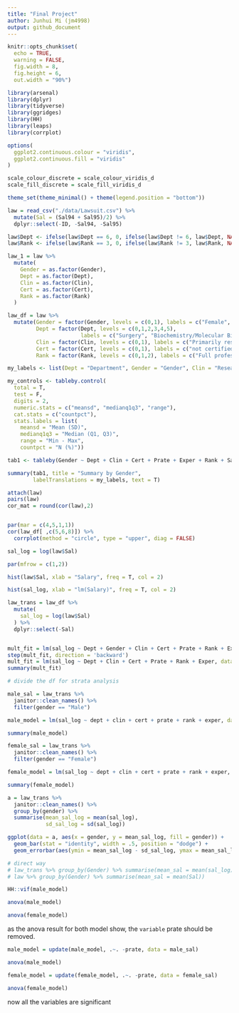 ```yaml
---
title: "Final Project"
author: Junhui Mi (jm4998)
output: github_document
---
```


```r
knitr::opts_chunk$set(
  echo = TRUE,
  warning = FALSE,
  fig.width = 8,
  fig.height = 6,
  out.width = "90%")

library(arsenal)
library(dplyr)
library(tidyverse)
library(ggridges)
library(HH)
library(leaps)
library(corrplot)

options(
  ggplot2.continuous.colour = "viridis",
  ggplot2.continuous.fill = "viridis"
)

scale_colour_discrete = scale_colour_viridis_d
scale_fill_discrete = scale_fill_viridis_d

theme_set(theme_minimal() + theme(legend.position = "bottom"))
```


```r
law = read_csv("./data/Lawsuit.csv") %>%
  mutate(Sal = (Sal94 + Sal95)/2) %>%
  dplyr::select(-ID, -Sal94, -Sal95)

law$Dept <- ifelse(law$Dept == 6, 0, ifelse(law$Dept != 6, law$Dept, NA))
law$Rank <- ifelse(law$Rank == 3, 0, ifelse(law$Rank != 3, law$Rank, NA))

law_1 = law %>%
  mutate(
    Gender = as.factor(Gender),
    Dept = as.factor(Dept),
    Clin = as.factor(Clin),
    Cert = as.factor(Cert),
    Rank = as.factor(Rank)
  )

law_df = law %>%
  mutate(Gender = factor(Gender, levels = c(0,1), labels = c("Female", "Male")),
         Dept = factor(Dept, levels = c(0,1,2,3,4,5), 
                       labels = c("Surgery", "Biochemistry/Molecular Biology", "Physiology", "Genetics", "Pediatrics", "Medicine")),
         Clin = factor(Clin, levels = c(0,1), labels = c("Primarily research emphasis", "Primarily clinical emphasis")),
         Cert = factor(Cert, levels = c(0,1), labels = c("not certified", "Board certified")),
         Rank = factor(Rank, levels = c(0,1,2), labels = c("Full professor", "Assistant", "Associate")))

my_labels <- list(Dept = "Department", Gender = "Gender", Clin = "Research/Clinical emphasis", Cert = "Not/Board Certificated", Prate = "Publication rate", Exper = "Experience(years)", Rank = "Title", Sal = "Average Salary in 1994-1995")

my_controls <- tableby.control(
  total = T,
  test = F, 
  digits = 2,
  numeric.stats = c("meansd", "medianq1q3", "range"),
  cat.stats = c("countpct"),
  stats.labels = list(
    meansd = "Mean (SD)",
    medianq1q3 = "Median (Q1, Q3)",
    range = "Min - Max",
    countpct = "N (%)"))

tab1 <- tableby(Gender ~ Dept + Clin + Cert + Prate + Exper + Rank + Sal, data = law_df, control = my_controls)

summary(tab1, title = "Summary by Gender", 
        labelTranslations = my_labels, text = T)
```

```r
attach(law)
pairs(law)
cor_mat = round(cor(law),2)


par(mar = c(4,5,1,1))
cor(law_df[ ,c(5,6,8)]) %>% 
  corrplot(method = "circle", type = "upper", diag = FALSE)

sal_log = log(law$Sal)

par(mfrow = c(1,2))

hist(law$Sal, xlab = "Salary", freq = T, col = 2)

hist(sal_log, xlab = "lm(Salary)", freq = T, col = 2)

```

```r
law_trans = law_df %>%
  mutate(
    sal_log = log(law$Sal)
  ) %>% 
  dplyr::select(-Sal)


mult_fit = lm(sal_log ~ Dept + Gender + Clin + Cert + Prate + Rank + Exper, data = law_trans)
step(mult_fit, direction = 'backward')
mult_fit = lm(sal_log ~ Dept + Clin + Cert + Prate + Rank + Exper, data = law_trans)
summary(mult_fit)
```

```r
# divide the df for strata analysis

male_sal = law_trans %>% 
  janitor::clean_names() %>% 
  filter(gender == "Male")

male_model = lm(sal_log ~ dept + clin + cert + prate + rank + exper, data = male_sal)

summary(male_model)

female_sal = law_trans %>% 
  janitor::clean_names() %>% 
  filter(gender == "Female")

female_model = lm(sal_log ~ dept + clin + cert + prate + rank + exper, data = female_sal)

summary(female_model)
```

```r
a = law_trans %>% 
  janitor::clean_names() %>% 
  group_by(gender) %>% 
  summarise(mean_sal_log = mean(sal_log), 
            sd_sal_log = sd(sal_log))

ggplot(data = a, aes(x = gender, y = mean_sal_log, fill = gender)) + 
  geom_bar(stat = "identity", width = .5, position = "dodge") + 
  geom_errorbar(aes(ymin = mean_sal_log - sd_sal_log, ymax = mean_sal_log + sd_sal_log), position = position_dodge(width = 0.5), width = .3)

# direct way
# law_trans %>% group_by(Gender) %>% summarise(mean_sal = mean(sal_log))
# law %>% group_by(Gender) %>% summarise(mean_sal = mean(Sal))
```

```r
HH::vif(male_model)

anova(male_model)

anova(female_model)
```

as the anova result for both model show, the `variable` prate should be removed. 

```r
male_model = update(male_model, .~. -prate, data = male_sal)

anova(male_model)

female_model = update(female_model, .~. -prate, data = female_sal)

anova(female_model)
```

now all the variables are significant


